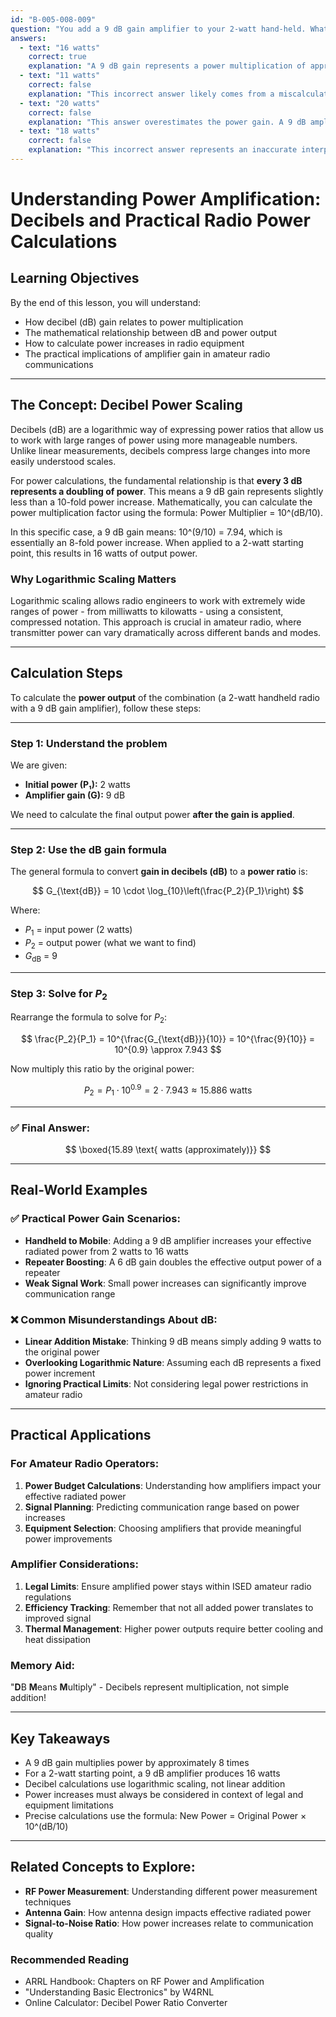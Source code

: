 ```yaml
---
id: "B-005-008-009"
question: "You add a 9 dB gain amplifier to your 2-watt hand-held. What is the power output of the combination?"
answers:
  - text: "16 watts"
    correct: true
    explanation: "A 9 dB gain represents a power multiplication of approximately 8 times (10^(9/10) = 7.94). When you multiply the original 2-watt output by 8, the result is 16 watts. This calculation follows the logarithmic nature of decibel (dB) measurements, where each 3 dB represents a doubling of power, and 9 dB represents slightly less than a 10-fold increase."
  - text: "11 watts"
    correct: false
    explanation: "This incorrect answer likely comes from a miscalculation of the power gain. A 9 dB gain is approximately 8 times the original power, not a smaller incremental increase. Simply adding 9 to 2 would be mathematically incorrect when dealing with power amplification."
  - text: "20 watts"
    correct: false
    explanation: "This answer overestimates the power gain. A 9 dB amplifier increases power by a factor of about 8, not 10. When multiplying the original 2-watt output by 8, the result is 16 watts, not 20 watts."
  - text: "18 watts"
    correct: false
    explanation: "This incorrect answer represents an inaccurate interpretation of the power gain. The 9 dB gain multiplies the original 2-watt output by approximately 8, resulting in 16 watts, not 18 watts."
---
```


# Understanding Power Amplification: Decibels and Practical Radio Power Calculations

## Learning Objectives
By the end of this lesson, you will understand:
- How decibel (dB) gain relates to power multiplication
- The mathematical relationship between dB and power output
- How to calculate power increases in radio equipment
- The practical implications of amplifier gain in amateur radio communications

---

## The Concept: Decibel Power Scaling

Decibels (dB) are a logarithmic way of expressing power ratios that allow us to work with large ranges of power using more manageable numbers. Unlike linear measurements, decibels compress large changes into more easily understood scales.

For power calculations, the fundamental relationship is that **every 3 dB represents a doubling of power**. This means a 9 dB gain represents slightly less than a 10-fold power increase. Mathematically, you can calculate the power multiplication factor using the formula: Power Multiplier = 10^(dB/10).

In this specific case, a 9 dB gain means: 10^(9/10) = 7.94, which is essentially an 8-fold power increase. When applied to a 2-watt starting point, this results in 16 watts of output power.

### Why Logarithmic Scaling Matters

Logarithmic scaling allows radio engineers to work with extremely wide ranges of power - from milliwatts to kilowatts - using a consistent, compressed notation. This approach is crucial in amateur radio, where transmitter power can vary dramatically across different bands and modes.

---

## Calculation Steps

To calculate the **power output** of the combination (a 2-watt handheld radio with a 9 dB gain amplifier), follow these steps:

---

### **Step 1: Understand the problem**

We are given:

* **Initial power (P₁):** 2 watts
* **Amplifier gain (G):** 9 dB

We need to calculate the final output power **after the gain is applied**.

---

### **Step 2: Use the dB gain formula**

The general formula to convert **gain in decibels (dB)** to a **power ratio** is:

$$
G_{\text{dB}} = 10 \cdot \log_{10}\left(\frac{P_2}{P_1}\right)
$$

Where:

* $P_1$ = input power (2 watts)
* $P_2$ = output power (what we want to find)
* $G_{\text{dB}}$ = 9

---

### **Step 3: Solve for $P_2$**

Rearrange the formula to solve for $P_2$:

$$
\frac{P_2}{P_1} = 10^{\frac{G_{\text{dB}}}{10}} = 10^{\frac{9}{10}} = 10^{0.9} \approx 7.943
$$

Now multiply this ratio by the original power:

$$
P_2 = P_1 \cdot 10^{0.9} = 2 \cdot 7.943 \approx 15.886 \text{ watts}
$$

---

### **✅ Final Answer:**

$$
\boxed{15.89 \text{ watts (approximately)}}
$$


---

## Real-World Examples

### ✅ Practical Power Gain Scenarios:
- **Handheld to Mobile**: Adding a 9 dB amplifier increases your effective radiated power from 2 watts to 16 watts
- **Repeater Boosting**: A 6 dB gain doubles the effective output power of a repeater
- **Weak Signal Work**: Small power increases can significantly improve communication range

### ❌ Common Misunderstandings About dB:
- **Linear Addition Mistake**: Thinking 9 dB means simply adding 9 watts to the original power
- **Overlooking Logarithmic Nature**: Assuming each dB represents a fixed power increment
- **Ignoring Practical Limits**: Not considering legal power restrictions in amateur radio

---

## Practical Applications

### For Amateur Radio Operators:
1. **Power Budget Calculations**: Understanding how amplifiers impact your effective radiated power
2. **Signal Planning**: Predicting communication range based on power increases
3. **Equipment Selection**: Choosing amplifiers that provide meaningful power improvements

### Amplifier Considerations:
1. **Legal Limits**: Ensure amplified power stays within ISED amateur radio regulations
2. **Efficiency Tracking**: Remember that not all added power translates to improved signal
3. **Thermal Management**: Higher power outputs require better cooling and heat dissipation

### Memory Aid:
"**D**B **M**eans **M**ultiply" - Decibels represent multiplication, not simple addition!

---

## Key Takeaways

- A 9 dB gain multiplies power by approximately 8 times
- For a 2-watt starting point, a 9 dB amplifier produces 16 watts
- Decibel calculations use logarithmic scaling, not linear addition
- Power increases must always be considered in context of legal and equipment limitations
- Precise calculations use the formula: New Power = Original Power × 10^(dB/10)

---

## Related Concepts to Explore:
- **RF Power Measurement**: Understanding different power measurement techniques
- **Antenna Gain**: How antenna design impacts effective radiated power
- **Signal-to-Noise Ratio**: How power increases relate to communication quality

### Recommended Reading
- ARRL Handbook: Chapters on RF Power and Amplification
- "Understanding Basic Electronics" by W4RNL
- Online Calculator: Decibel Power Ratio Converter